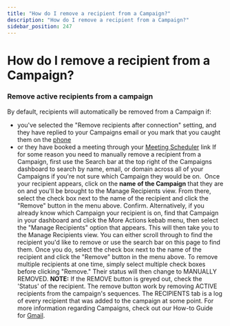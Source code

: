 ```yaml
---
title: "How do I remove a recipient from a Campaign?"
description: "How do I remove a recipient from a Campaign?"
sidebar_position: 247
---
```


# How do I remove a recipient from a Campaign?

### Remove active recipients from a campaign
By default, recipients will automatically be removed from a Campaign if:
- you've selected the "Remove recipients after connection" setting, and
they have replied to your Campaigns email or you mark that you caught them on the [phone](/docs/general/how-do-i-take-an-action-on)
- or they have booked a meeting through your [Meeting Scheduler](/docs/general/can-i-add-a-meeting-scheduler-link) link
If for some reason you need to manually remove a recipient from a Campaign, first use the Search bar at the top right of the Campaigns dashboard to search by name, email, or domain across all of your Campaigns if you're not sure which Campaign they would be on. 
Once your recipient appears, click on the **name** **of the Campaign** that they are on and you'll be brought to the Manage Recipients view. From there, select the check box next to the name of the recipient and click the "Remove" button in the menu above. Confirm.
Alternatively, if you already know which Campaign your recipient is on, find that Campaign in your dashboard and click the More Actions kebab menu, then select the "Manage Recipients" option that appears.
This will then take you to the Manage Recipients view. You can either scroll through to find the recipient you'd like to remove or use the search bar on this page to find them. Once you do, select the check box next to the name of the recipient and click the "Remove" button in the menu above.
To remove multiple recipients at one time, simply select multiple check boxes before clicking "Remove." Their status will then change to MANUALLY REMOVED.
**NOTE:** If the REMOVE button is greyed out, check the 'Status' of the recipient. The remove button work by removing ACTIVE recipients from the campaign's sequences. The RECIPIENTS tab is a log of every recipient that was added to the campaign at some point.
For more information regarding Campaigns, check out our How-to Guide for [Gmail](https://support.yesware.com/hc/en-us/articles/15420669475351-Set-up-multi-channel-Campaigns-from-your-inbox).
